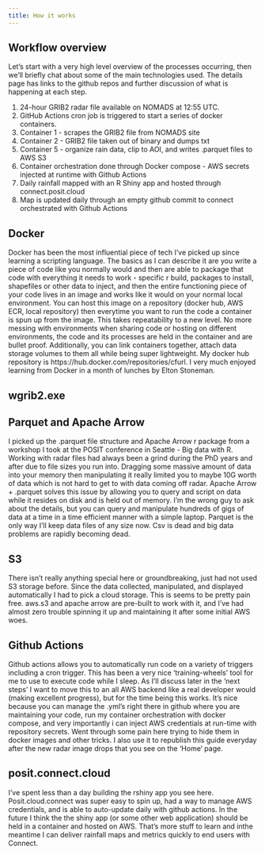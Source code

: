 ```yaml
---
title: How it works
---
```

## Workflow overview 

Let's start with a very high level overview of the processes occurring, then we'll briefly chat about some of the main technologies used.  The details page has links to the github repos and further discussion of what is happening at each step.

1. 24-hour GRIB2 radar file available on NOMADS at 12:55 UTC.  
2. GitHub Actions cron job is triggered to start a series of docker containers.
3. Container 1 - scrapes the GRIB2 file from NOMADS site 
4. Container 2 - GRIB2 file taken out of binary and dumps txt
5. Container 5 - organize rain data, clip to AOI, and writes .parquet files to AWS S3
6. Container orchestration done through Docker compose - AWS secrets injected at runtime with Github Actions
7. Daily rainfall mapped with an R Shiny app and hosted through connect.posit.cloud
8. Map is updated daily through an empty github commit to connect orchestrated with Github Actions


## Docker

Docker has been the most influential piece of tech I've picked up since learning a scripting language.  The basics as I can describe it are you write a piece of code like you normally would and then are able to package that code with everything it needs to work - specific r build, packages to install, shapefiles or other data to inject, and then the entire functioning piece of your code lives in an image and works like it would on your normal local environment.  You can host this image on a repository (docker hub, AWS ECR, local repository) then everytime you want to run the code a container is spun up from the image.  This takes repeatability to a new level.  No more messing with environments when sharing code or hosting on different environments, the code and its processes are held in the container and are bullet proof.  Additionally, you can link containers together, attach data storage volumes to them all while being super lightweight.  My docker hub repository is https://hub.docker.com/repositories/cfurl.  I very much enjoyed learning from Docker in a month of lunches by Elton Stoneman.  

## wgrib2.exe


## Parquet and Apache Arrow

I picked up the .parquet file structure and Apache Arrow r package from a workshop I took at the POSIT conference in Seattle - Big data with R.  Working with radar files had always been a grind during the PhD years and after due to file sizes you run into.  Dragging some massive amount of data into your memory then manipulating it really limited you to maybe 10G worth of data which is not hard to get to with data coming off radar.  Apache Arrow + .parquet solves this issue by allowing you to query and script on data while it resides on disk and is held out of memory.  I'm the wrong guy to ask about the details, but you can query and manipulate hundreds of gigs of data at a time in a time efficient manner with a simple laptop.  Parquet is the only way I'll keep data files of any size now.  Csv is dead and big data problems are rapidly becoming dead.

## S3

There isn't really anything special here or groundbreaking, just had not used S3 storage before.  Since the data collected, manipulated, and displayed automatically I had to pick a cloud storage.  This is seems to be pretty pain free.  aws.s3 and apache arrow are pre-built to work with it, and I've had almost zero trouble spinning it up and maintaining it after some initial AWS woes.

## Github Actions

Github actions allows you to automatically run code on a variety of triggers including a cron trigger.  This has been a very nice 'training-wheels' tool for me to use to execute code while I sleep.  As I'll discuss later in the 'next steps' I want to move this to an all AWS backend like a real developer would (making excellent progress), but for the time being this works.  It's nice because you can manage the .yml's right there in github where you are maintaining your code, run my container orchestration with docker compose, and very importantly i can inject AWS credentials at run-time with repository secrets.  Went through some pain here trying to hide them in docker images and other tricks.  I also use it to republish this guide everyday after the new radar image drops that you see on the 'Home' page.

## posit.connect.cloud

I've spent less than a day building the rshiny app you see here.  Posit.cloud.connect was super easy to spin up, had a way to manage AWS credentials, and is able to auto-update daily with github actions.  In the future I think the the shiny app (or some other web application) should be held in a container and hosted on AWS. That's more stuff to learn and inthe meantime I can deliver rainfall maps and metrics quickly to end users with Connect.



